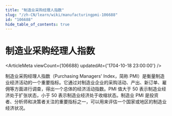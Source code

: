 ```yaml
---
title: "制造业采购经理人指数"
slug: "/zh-CN/learn/wiki/manufacturingpmi-106688"
id: "106688"
hide_table_of_contents: true
---
```



# 制造业采购经理人指数

<ArticleMeta viewCount={106688} updatedAt={'1704-10-18 23:00:00'} />

制造业采购经理人指数（Purchasing Managers' Index，简称 PMI）是衡量制造业经济活动的一个重要指标。它通过对制造业企业的采购活动、产出、新订单、雇佣等方面进行调查，得出一个总体的经济活动指数。PMI 值大于 50 表示制造业经济处于扩张状态，小于 50 表示制造业经济处于收缩状态。制造业 PMI 是投资者、分析师和决策者关注的重要指标之一，可以用来评估一个国家或地区的制造业经济状况。
